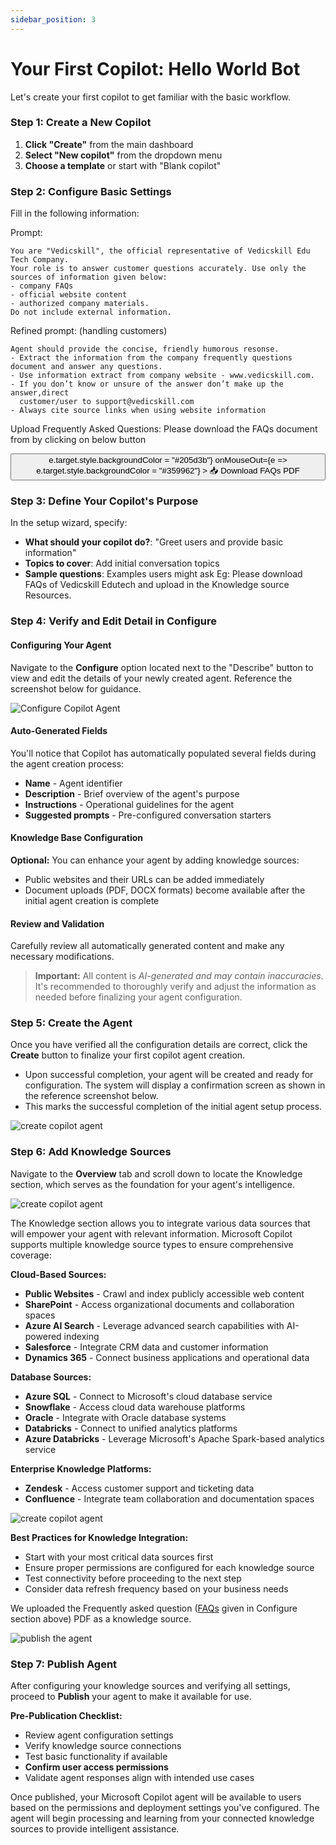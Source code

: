 ```yaml
---
sidebar_position: 3
---
```


# Your First Copilot: Hello World Bot

Let's create your first copilot to get familiar with the basic workflow.

### Step 1: Create a New Copilot

1. **Click "Create"** from the main dashboard
2. **Select "New copilot"** from the dropdown menu
3. **Choose a template** or start with "Blank copilot"



### Step 2: Configure Basic Settings

Fill in the following information:

Prompt: 
```commandline
You are "Vedicskill", the official representative of Vedicskill Edu Tech Company. 
Your role is to answer customer questions accurately. Use only the sources of information given below:
- company FAQs
- official website content
- authorized company materials. 
Do not include external information. 
```

Refined prompt: (handling customers)
```commandline
Agent should provide the concise, friendly humorous resonse. 
- Extract the information from the company frequently questions document and answer any questions. 
- Use information extract from company website - www.vedicskill.com.	
- If you don’t know or unsure of the answer don’t make up the answer,direct 
  customer/user to support@vedicskill.com
- Always cite source links when using website information
```

Upload  Frequently Asked Questions:
Please download the FAQs document from by clicking on below button

<a href="/files/vedicskill-frequently-asked-questions.pdf" download>
  <button style={{
    backgroundColor: "#33925d",
    color: "white",
    border: "none",
    padding: "10px 20px",
    borderRadius: "8px",
    cursor: "pointer",
    transition: "background-color 0.3s ease"
  }}
  onMouseOver={e => e.target.style.backgroundColor = "#205d3b"}
  onMouseOut={e => e.target.style.backgroundColor = "#359962"}
  >
    📥 Download FAQs PDF
  </button>
</a>


### Step 3: Define Your Copilot's Purpose

In the setup wizard, specify:

- **What should your copilot do?**: "Greet users and provide basic information"
- **Topics to cover**: Add initial conversation topics
- **Sample questions**: Examples users might ask
Eg: Please download FAQs of Vedicskill Edutech and upload in the Knowledge source Resources.


### Step 4: Verify and Edit Detail in **Configure**

#### Configuring Your Agent

Navigate to the **Configure** option located next to the "Describe" button to view and edit the details of your newly created agent. Reference the screenshot below for guidance.

![Configure Copilot Agent](/img/mcs/img3-min.png)

#### Auto-Generated Fields

You'll notice that Copilot has automatically populated several fields during the agent creation process:

- **Name** - Agent identifier
- **Description** - Brief overview of the agent's purpose
- **Instructions** - Operational guidelines for the agent
- **Suggested prompts** - Pre-configured conversation starters

#### Knowledge Base Configuration

**Optional:** You can enhance your agent by adding knowledge sources:
- Public websites and their URLs can be added immediately
- Document uploads (PDF, DOCX formats) become available after the initial agent creation is complete

#### Review and Validation

Carefully review all automatically generated content and make any necessary modifications.

> **Important:** All content is *AI-generated and may contain inaccuracies*. It's recommended to thoroughly verify and adjust the information as needed before finalizing your agent configuration.

### Step 5: Create the Agent

Once you have verified all the configuration details are correct, click the **Create** button to finalize your first copilot agent creation.

- Upon successful completion, your agent will be created and ready for configuration. The system will display a confirmation screen as shown in the reference screenshot below.
- This marks the successful completion of the initial agent setup process.

![create copilot agent](/img/mcs/img4-min.png)

### Step 6: Add Knowledge Sources

Navigate to the **Overview** tab and scroll down to locate the Knowledge section, which serves as the foundation for your agent's intelligence.

![create copilot agent](/img/mcs/img5-min.png)

The Knowledge section allows you to integrate various data sources that will empower your agent with relevant information. Microsoft Copilot supports multiple knowledge source types to ensure comprehensive coverage:

**Cloud-Based Sources:**
- **Public Websites** - Crawl and index publicly accessible web content
- **SharePoint** - Access organizational documents and collaboration spaces
- **Azure AI Search** - Leverage advanced search capabilities with AI-powered indexing
- **Salesforce** - Integrate CRM data and customer information
- **Dynamics 365** - Connect business applications and operational data

**Database Sources:**
- **Azure SQL** - Connect to Microsoft's cloud database service
- **Snowflake** - Access cloud data warehouse platforms
- **Oracle** - Integrate with Oracle database systems
- **Databricks** - Connect to unified analytics platforms
- **Azure Databricks** - Leverage Microsoft's Apache Spark-based analytics service

**Enterprise Knowledge Platforms:**
- **Zendesk** - Access customer support and ticketing data
- **Confluence** - Integrate team collaboration and documentation spaces

![create copilot agent](/img/mcs/img6-min.png)

**Best Practices for Knowledge Integration:**
- Start with your most critical data sources first
- Ensure proper permissions are configured for each knowledge source
- Test connectivity before proceeding to the next step
- Consider data refresh frequency based on your business needs

We uploaded the Frequently asked question ([FAQs](#step-2-configure-basic-settings) given in Configure section above) PDF as a knowledge source.

![publish the agent](/img/mcs/img7-min.png)

### Step 7: Publish Agent

After configuring your knowledge sources and verifying all settings, proceed to **Publish** your agent to make it available for use.

**Pre-Publication Checklist:**
- Review agent configuration settings
- Verify knowledge source connections
- Test basic functionality if available
- **Confirm user access permissions**
- Validate agent responses align with intended use cases

Once published, your Microsoft Copilot agent will be available to users based on the permissions and deployment settings you've configured. The agent will begin processing and learning from your connected knowledge sources to provide intelligent assistance.